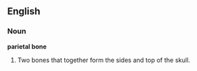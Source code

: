 {{wikipedia}}
==English==
===Noun===
'''parietal bone'''

#Two bones that together form the sides and top of the skull.